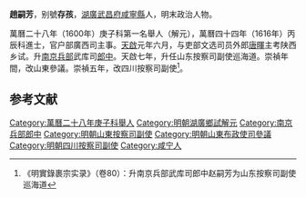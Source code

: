 '''趙嗣芳'''，别號'''存孩'''，[[湖廣|湖廣]][[武昌府|武昌府]][[咸宁县_(宋朝)|咸寧縣]]人，明末政治人物。

萬曆二十八年（1600年）庚子科第一名舉人（解元），萬曆四十四年（1616年）丙辰科進士，官户部廣西司主事。[[天啟|天啟]]元年六月，与吏部文选司员外郎[[唐暉|唐暉]]主考陕西乡试。升[[南京|南京]][[兵部|兵部]]武库司[[郎中|郎中]]。天啟七年，升任山东按察司副使巡海道。崇禎年間，改山東參議。崇禎五年，改四川按察司副使<ref>《明實錄裹宗实录》（卷80）：升南京兵部武库司郎中赵嗣芳为山东按察司副使巡海道</ref>。

==参考文献==
{{reflist}}
{{明朝人物小作品}}
{{萬曆四十四年丙辰科殿試金榜}}
{{DEFAULTSORT:Zhao趙}}
[[Category:萬曆二十八年庚子科舉人|Category:萬曆二十八年庚子科舉人]]
[[Category:明朝湖廣鄉試解元|Category:明朝湖廣鄉試解元]]
[[Category:南京兵部郎中|Category:南京兵部郎中]]
[[Category:明朝山東按察司副使|Category:明朝山東按察司副使]]
[[Category:明朝山東布政使司參議|Category:明朝山東布政使司參議]]
[[Category:明朝四川按察司副使|Category:明朝四川按察司副使]]
[[Category:咸宁人|Category:咸宁人]]